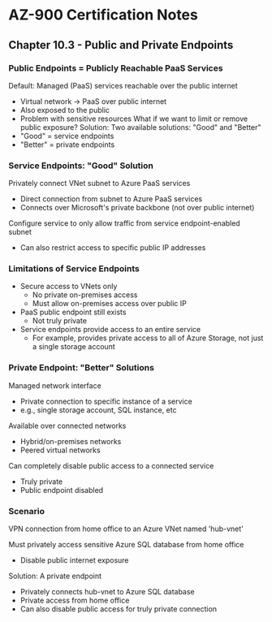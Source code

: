 # AZ-900 Certification Notes
## Chapter 10.3 - Public and Private Endpoints

### Public Endpoints = Publicly Reachable PaaS Services
Default: Managed (PaaS) services reachable over the public internet
* Virtual network -> PaaS over public internet
* Also exposed to the public
* Problem with sensitive resources
What if we want to limit or remove public exposure?
Solution: Two available solutions: "Good" and "Better"
* "Good" = service endpoints
* "Better" = private endpoints

### Service Endpoints: "Good" Solution
Privately connect VNet subnet to Azure PaaS services
* Direct connection from subnet to Azure PaaS services
* Connects over Microsoft's private backbone (not over public internet)

Configure service to only allow traffic from service endpoint-enabled subnet
* Can also restrict access to specific public IP addresses

### Limitations of Service Endpoints
* Secure access to VNets only
	* No private on-premises access
	* Must allow on-premises access over public IP
* PaaS public endpoint still exists
	* Not truly private
* Service endpoints provide access to an entire service
	* For example, provides private access to all of Azure Storage, not just a single storage account

### Private Endpoint: "Better" Solutions
Managed network interface
* Private connection to specific instance of a service
* e.g., single storage account, SQL instance, etc

Available over connected networks
* Hybrid/on-premises networks
* Peered virtual networks

Can completely disable public access to a connected service
* Truly private
* Public endpoint disabled

### Scenario
VPN connection from home office to an Azure VNet named 'hub-vnet'

Must privately access sensitive Azure SQL database from home office
* Disable public internet exposure

Solution: A private endpoint
* Privately connects hub-vnet to Azure SQL database
* Private access from home office
* Can also disable public access for truly private connection